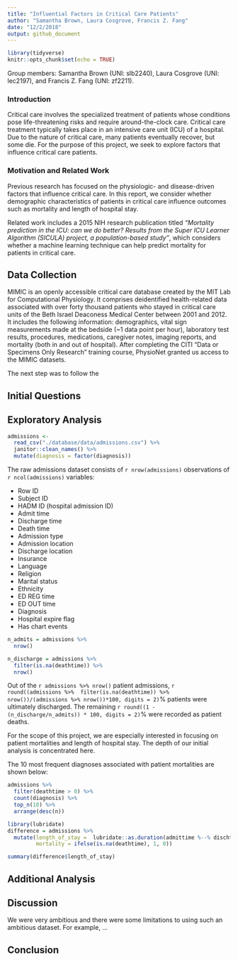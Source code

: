 ```yaml
---
title: "Influential Factors in Critical Care Patients"
author: "Samantha Brown, Laura Cosgrove, Francis Z. Fang"
date: "12/2/2018"
output: github_document
---
```


```r
library(tidyverse)
knitr::opts_chunk$set(echo = TRUE)
```

Group members: Samantha Brown (UNI: slb2240), Laura Cosgrove (UNI: lec2197), and Francis Z. Fang (UNI: zf2211). 

### Introduction

Critical care involves the specialized treatment of patients whose conditions pose life-threatening risks and require around-the-clock care. Critical care treatment typically takes place in an intensive care unit (ICU) of a hospital. Due to the nature of critical care, many patients eventually recover, but some die. For the purpose of this project, we seek to explore factors that influence critical care patients.

### Motivation and Related Work

Previous research has focused on the physiologic- and disease-driven factors that influence critical care. In this report, we consider whether demographic characteristics of patients in critical care influence outcomes such as mortality and length of hospital stay. 

Related work includes a 2015 NIH research publication titled _"Mortality prediction in the ICU: can we do better? Results from the Super ICU Learner Algorithm (SICULA) project, a population-based study"_, which considers whether a machine learning technique can help predict mortality for patients in critical care.



## Data Collection

MIMIC is an openly accessible critical care database created by the MIT Lab for Computational Physiology. It comprises deidentified health-related data associated with over forty thousand patients who stayed in critical care units of the Beth Israel Deaconess Medical Center between 2001 and 2012. It includes the following information: demographics, vital sign measurements made at the bedside (~1 data point per hour), laboratory test results, procedures, medications, caregiver notes, imaging reports, and mortality (both in and out of hospital). After completing the CITI “Data or Specimens Only Research” training course, PhysioNet granted us access to the MIMIC datasets.

The next step was to follow the 

## Initial Questions



## Exploratory Analysis

```r
admissions <- 
  read_csv("./database/data/admissions.csv") %>% 
  janitor::clean_names() %>% 
  mutate(diagnosis = factor(diagnosis))
```


The raw admissions dataset consists of `r nrow(admissions)` observations of `r ncol(admissions)` variables:

* Row ID
* Subject ID
* HADM ID (hospital admission ID)
* Admit time
* Discharge time
* Death time
* Admission type
* Admission location
* Discharge location
* Insurance
* Language
* Religion
* Marital status
* Ethnicity
* ED REG time
* ED OUT time
* Diagnosis
* Hospital expire flag
* Has chart events

```r
n_admits = admissions %>% 
  nrow()

n_discharge = admissions %>% 
  filter(is.na(deathtime)) %>% 
  nrow()
```

Out of the `r admissions %>% nrow()` patient admissions, `r round((admissions %>%  filter(is.na(deathtime)) %>%  nrow())/(admissions %>% nrow())*100, digits = 2)`% patients were ultimately discharged. The remaining `r round((1 - (n_discharge/n_admits)) * 100, digits = 2)`% were recorded as patient deaths.

For the scope of this project, we are especially interested in focusing on patient mortalities and length of hospital stay. The depth of our initial analysis is concentrated here.

The 10 most frequent diagnoses associated with patient mortalities are shown below:
```r
admissions %>% 
  filter(deathtime > 0) %>%
  count(diagnosis) %>% 
  top_n(10) %>% 
  arrange(desc(n))
```


```r
library(lubridate)
difference = admissions %>% 
  mutate(length_of_stay =  lubridate::as.duration(admittime %--% dischtime),
         mortality = ifelse(is.na(deathtime), 1, 0))

summary(difference$length_of_stay)
```


## Additional Analysis

## Discussion

We were very ambitious and there were some limitations to using such an ambitious dataset. For example, ...

## Conclusion

